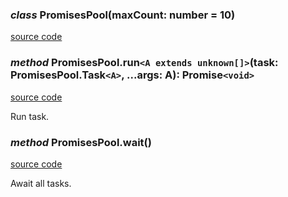 ### *class* PromisesPool(maxCount: number = 10)

[source code](_PromisesPool.ts)

### *method* PromisesPool.run`<A extends unknown[]>`(task: PromisesPool.Task`<A>`, ...args: A): Promise`<void>`

[source code](_PromisesPool+run.ts)

Run task.

### *method* PromisesPool.wait()

[source code](_PromisesPool+wait.ts)<br/>

Await all tasks.